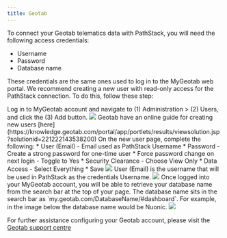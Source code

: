 ```yaml
---
title: Geotab
---
```


To connect your Geotab telematics data with PathStack, you will need the following access credentials:
* Username
* Password
* Database name

These credentials are the same ones used to log in to the MyGeotab web portal. We recommend creating a new user with read-only access for the PathStack connection. To do this, follow these step:

<Steps>
  <Step title = "Create a Geotab Service Account for PathStack">
    Log in to MyGeotab account and navigate to (1) Administration > (2) Users, and click the (3) Add button.
    <img src="/images/integration-guides/geo-4.png" />
    <Note>Geotab have an online guide for creating new users [here](https://knowledge.geotab.com/portal/app/portlets/results/viewsolution.jsp?solutionid=221222143538200)</Note>
  </Step>
  <Step title="Create a new user for PathStack">
    On the new user page, complete the following:
    <Steps>
      * User (Email) - Email used as PathStack Username
      * Password - Create a strong password for one-time user
      * Force password change on next login - Toggle to Yes
      * Security Clearance - Choose View Only
      * Data Access - Select Everything
      * Save
    </Steps>
    <img src="/images/integration-guides/geo-1.png" />
    User (Email) is the username that will be used in PathStack as the credentials Username.
    <img src="/images/integration-guides/geo-2.png" />
  </Step>
  <Step title="Retrieve Database name">
    Once logged into your MyGeotab account, you will be able to retrieve your database name from the search bar at the
    top of your page. The database name sits in the search bar as `my.geotab.com/DatabaseName/#dashboard`. For example,
    in the image below the database name would be Nuonic.
    <img src="/images/integration-guides/geo-3.png" />
  </Step>
</Steps>

<Tip>For further assistance configuring your Geotab account, please visit the [Geotab support centre](https://support.geotab.com/)</Tip>
